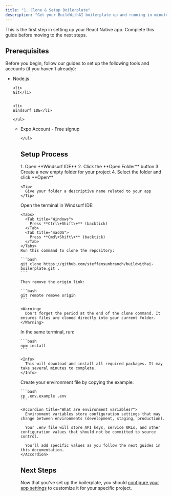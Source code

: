```yaml
---
title: "1. Clone & Setup Boilerplate"
description: "Get your BuildWithAI boilerplate up and running in minutes"
---
```


<Note>
  This is the first step in setting up your React Native app. Complete this guide before moving to the next steps.
</Note>

## Prerequisites

Before you begin, follow our guides to set up the following tools and accounts (if you haven't already):

<CardGroup cols={2}>
  <Card title="Required Software" icon="wrench">
    <ul className="mt-2">
    <li>
    Node.js</li>

    
    <li>
    Git</li>

    
    <li>
    Windsurf IDE</li>

    </ul>
  </Card>
  <Card title="Required Account" icon="user">
    <ul className="mt-2">
    <li>
    Expo Account - Free signup</li>

    </ul>
  </Card>
</CardGroup>

## Setup Process

<Steps>
  <Step title="Create Your Project">
    1. Open **Windsurf IDE**
    2. Click the **Open Folder** button
    3. Create a new empty folder for your project
    4. Select the folder and click **Open**

    <Tip>
      Give your folder a descriptive name related to your app
    </Tip>
  </Step>
  <Step title="Clone the Boilerplate">
    Open the terminal in Windsurf IDE:

    <Tabs>
      <Tab title="Windows">
        Press **Ctrl\+Shift\+** (backtick)
      </Tab>
      <Tab title="macOS">
        Press **Cmd\+Shift\+** (backtick)
      </Tab>
    </Tabs>
    Run this command to clone the repository:

    ```bash
    git clone https://github.com/steffensunbranch/buildwithai-boilerplate.git .
    ```

    Then remove the origin link:

    ```bash
    git remote remove origin
    ```

    <Warning>
      Don't forget the period at the end of the clone command. It ensures files are cloned directly into your current folder.
    </Warning>
  </Step>
  <Step title="Install Dependencies">
    In the same terminal, run:

    ```bash
    npm install
    ```

    <Info>
      This will download and install all required packages. It may take several minutes to complete.
    </Info>
  </Step>
  <Step title="Set Up Environment Variables">
    Create your environment file by copying the example:

    ```bash
    cp .env.example .env
    ```

    <Accordion title="What are environment variables?">
      Environment variables store configuration settings that may change between environments (development, staging, production).

      Your .env file will store API keys, service URLs, and other configuration values that should not be committed to source control.

      You'll add specific values as you follow the next guides in this documentation.
    </Accordion>
  </Step>
</Steps>

## Next Steps

Now that you've set up the boilerplate, you should [configure your app settings](/quickstart/app-configuration) to customize it for your specific project.